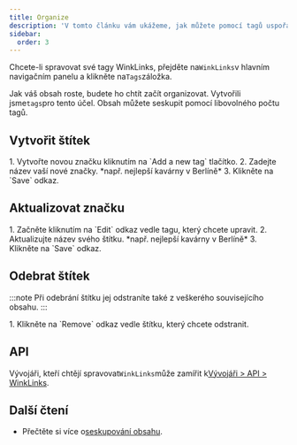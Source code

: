 ```yaml
---
title: Organize
description: 'V tomto článku vám ukážeme, jak můžete pomocí tagů uspořádat svůj obsah.'
sidebar:
  order: 3
---
```


Chcete-li spravovat své tagy WinkLinks, přejděte na`WinkLinks`v hlavním navigačním panelu a klikněte na`Tags`záložka.

Jak váš obsah roste, budete ho chtít začít organizovat. Vytvořili jsme`tags`pro tento účel. Obsah můžete seskupit pomocí libovolného počtu tagů.

## Vytvořit štítek

<Steps>
  1. Vytvořte novou značku kliknutím na `Add a new tag` tlačítko.
  2. Zadejte název vaší nové značky. *např. nejlepší kavárny v Berlíně*
  3. Klikněte na `Save` odkaz.
</Steps>


## Aktualizovat značku

<Steps>
  1. Začněte kliknutím na `Edit` odkaz vedle tagu, který chcete upravit.
  2. Aktualizujte název svého štítku. *např. nejlepší kavárny v Berlíně*
  3. Klikněte na `Save` odkaz.
</Steps>


## Odebrat štítek

:::note
Při odebrání štítku jej odstraníte také z veškerého souvisejícího obsahu. :::

<Steps>
  1. Klikněte na `Remove` odkaz vedle štítku, který chcete odstranit.
</Steps>


## API

Vývojáři, kteří chtějí spravovat`WinkLinks`může zamířit k[Vývojáři > API > WinkLinks](/developers/apis/#winklinks-api).

## Další čtení

* Přečtěte si více o[seskupování obsahu](/link-manager/content#grouping-content).

